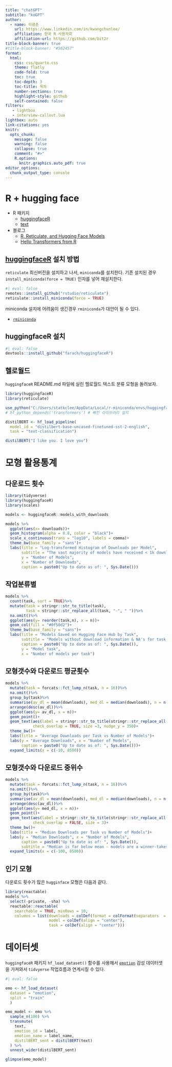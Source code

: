 ```yaml
---
title: "chatGPT"
subtitle: "koGPT"
author:
  - name: 이광춘
    url: https://www.linkedin.com/in/kwangchunlee/
    affiliation: 한국 R 사용자회
    affiliation-url: https://github.com/bit2r
title-block-banner: true
#title-block-banner: "#562457"
format:
  html:
    css: css/quarto.css
    theme: flatly
    code-fold: true
    toc: true
    toc-depth: 3
    toc-title: 목차
    number-sections: true
    highlight-style: github    
    self-contained: false
filters:
   - lightbox
   - interview-callout.lua
lightbox: auto
link-citations: yes
knitr:
  opts_chunk: 
    message: false
    warning: false
    collapse: true
    comment: "#>" 
    R.options:
      knitr.graphics.auto_pdf: true
editor_options: 
  chunk_output_type: console
---
```



# R + hugging face

- R 패키지
    - [huggingfaceR](https://github.com/farach/huggingfaceR)
    - [text](https://github.com/OscarKjell/text)
- 블로그
    - [R, Reticulate, and Hugging Face Models](https://cengiz.me/posts/huggingface/)
    - [Hello Transformers from R](https://rpubs.com/eR_ic/transfoRmers)
    
## [huggingfaceR](https://github.com/farach/huggingfaceR) 설치 방법

`reticulate` 최신버전을 설치하고 나서, `miniconda`를 설치한다. 
기존 설치된 경우 `install_miniconda(force = TRUE)` 인자를 넣어 재설치한다.


```r
#| eval: false
remotes::install_github("rstudio/reticulate")
reticulate::install_miniconda(force = TRUE)
```

:::{.callout-note}

miniconda 설치에 어려움이 생긴경우 `rminiconda`가 대안이 될 수 있다.

- [`rminiconda`](https://github.com/hafen/rminiconda)

:::


## huggingfaceR 설치

```r
#| eval: false
devtools::install_github("farach/huggingfaceR")
```

## 헬로월드

`huggingfaceR` README.md 파일에 실린 헬로월드 텍스트 분류 모형을 돌려보자.

```r
library(huggingfaceR)
library(reticulate)

use_python("C:/Users/statkclee/AppData/Local/r-miniconda/envs/huggingfaceR/python.exe")
# hf_python_depends('transformers') # 빠진 라이브러리 설치

distilBERT <- hf_load_pipeline(
  model_id = "distilbert-base-uncased-finetuned-sst-2-english", 
  task = "text-classification")

distilBERT("I like you. I love you")
```



# 모형 활용통계

::: {.panel-tabset}

## 다운로드 횟수

```r
library(tidyverse)
library(huggingfaceR)
library(scales)

models <- huggingfaceR::models_with_downloads

models %>%
  ggplot(aes(x= downloads))+
  geom_histogram(alpha = 0.8, color = "black")+
  scale_x_continuous(trans = "log10", labels = comma)+
  theme_bw(base_family = "sans")+
  labs(title = "Log-transformed Histogram of Downloads per Model",
       subtitle = "The vast majority of models have received < 1k downloads",
       y = "Number of Models",
       x = "Number of Downloads",
       caption = paste0("Up to date as of: ", Sys.Date()))
```

## 작업분류별

```r
models %>%
  count(task, sort = TRUE)%>%
  mutate(task = stringr::str_to_title(task),
         task = stringr::str_replace_all(task, "-", " "))%>%
  na.omit()%>%
  ggplot(aes(y= reorder(task,n), x = n))+
  geom_col(fill = "#0f50d2")+
  theme_bw(base_family = "sans")+
  labs(title = "Models Saved on Hugging Face Hub by Task",
       subtitle = "Models without download information & NA's for task omitted",
       caption = paste0("Up to date as of: ", Sys.Date()),
       y = "Model task",
       x = "Number of models per task")
```

## 모형갯수와 다운로드 평균횟수

```r
models %>%
  mutate(task = forcats::fct_lump_n(task, n = 16))%>%
  na.omit()%>%
  group_by(task)%>%
  summarise(av_dl = mean(downloads), med_dl = median(downloads), n = n())%>%
  arrange(desc(av_dl))%>%
  ggplot(aes(y= av_dl, x = n))+
  geom_point()+
  geom_text(aes(label = stringr::str_to_title(stringr::str_replace_all(task, "-", " "))),
            check_overlap = TRUE, size =3, nudge_y = 350)+
  theme_bw()+
  labs(title = "Average Downloads per Task vs Number of Models")+
  labs(y = "Average Downloads", x = "Number of Models",
       caption = paste0("Up to date as of: ", Sys.Date()))+
  expand_limits(x = c(-10, 8500))
```

## 모형갯수와 다운로드 중위수

```r
models %>%
  mutate(task = forcats::fct_lump_n(task, n = 16))%>%
  na.omit()%>%
  group_by(task)%>%
  summarise(av_dl = mean(downloads), med_dl = median(downloads), n = n())%>%
  arrange(desc(av_dl))%>%
  ggplot(aes(y= med_dl, x = n))+
  geom_point()+
  geom_text(aes(label = stringr::str_to_title(stringr::str_replace_all(task, "-", " "))),
            check_overlap = FALSE, size = 3)+
  theme_bw()+
  labs(title = "Median Downloads per Task vs Number of Models")+
  labs(y = "Median Downloads", x = "Number of Models",
       caption = paste0("Up to date as of: ", Sys.Date()),
       subtitle = "Median is far below mean - models are a winner-takes-most game")+
  expand_limits(x = c(-100, 8500))
```

:::

## 인기 모형

다운로드 횟수가 많은 `hugginface` 모형은 다음과 같다.


```r
library(reactable)
models %>% 
  select(-private, -sha) %>% 
  reactable::reactable(
    searchable = TRUE, minRows = 10,
    columns = list(downloads = colDef(format = colFormat(separators  = TRUE)),
                   model = colDef(align = "center"),
                   task = colDef(align = "center")))
```


# 데이터셋

`huggingfaceR` 패키지 `hf_load_dataset()` 함수를 사용해서 [`emotion`](https://huggingface.co/datasets/emotion) 감성 데이터셋을 가져와서 
`tidvyerse` 작업흐름과 연계시킬 수 있다.


```r
#| eval: false

emo <- hf_load_dataset(
  dataset = "emotion", 
  split = "train"
  )

emo_model <- emo %>%
  sample_n(100) %>% 
  transmute(
    text,
    emotion_id = label,
    emotion_name = label_name,
    distilBERT_sent = distilBERT(text)
  ) %>%
  unnest_wider(distilBERT_sent)

glimpse(emo_model)
```


